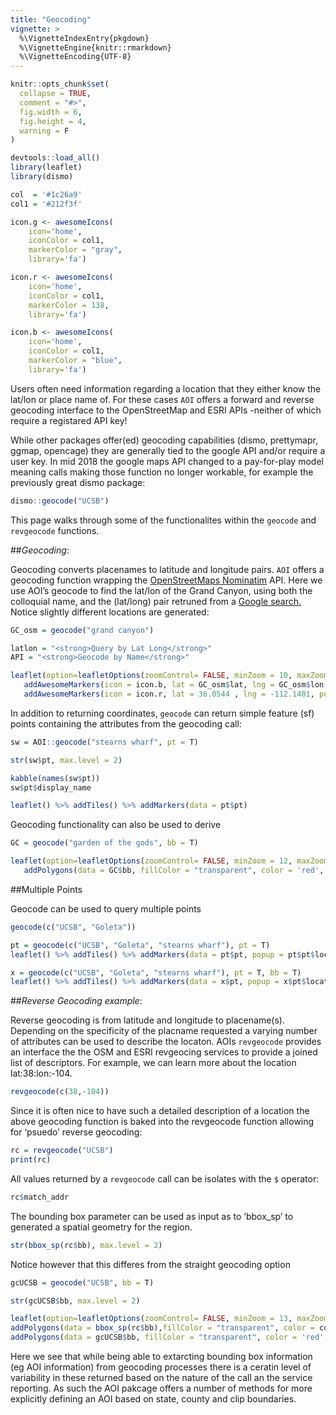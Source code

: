 ```yaml
---
title: "Geocoding"
vignette: >
  %\VignetteIndexEntry{pkgdown}
  %\VignetteEngine{knitr::rmarkdown}
  %\VignetteEncoding{UTF-8}
---
```


```r
knitr::opts_chunk$set(
  collapse = TRUE,
  comment = "#>",
  fig.width = 6, 
  fig.height = 4,
  warning = F
)

devtools::load_all()
library(leaflet)
library(dismo)

col  = '#1c26a9'
col1 = '#212f3f'

icon.g <- awesomeIcons(
    icon='home',
    iconColor = col1,
    markerColor = "gray",
    library='fa')

icon.r <- awesomeIcons(
    icon='home',
    iconColor = col1,
    markerColor = 138,
    library='fa')

icon.b <- awesomeIcons(
    icon='home',
    iconColor = col1,
    markerColor = "blue",
    library='fa')

```


Users often need information regarding a location that they either know the lat/lon or place name of. For these cases `AOI` offers a forward and reverse geocoding interface to the OpenStreetMap and ESRI APIs -neither of which require a registared API key! 

While other packages offer(ed) geocoding capabilities (dismo, prettymapr, ggmap, opencage) they are generally tied to the google API and/or require a user key. In mid 2018 the google maps API changed to a pay-for-play model meaning calls making those function no longer workable, for example the previously great dismo package:

```r
dismo::geocode("UCSB")
```

This page walks through some of the functionalites within the `geocode` and `revgeocode` functions.   

##*Geocoding*:

Geocoding converts placenames to latitude and longitude pairs. `AOI` offers a geocoding function wrapping the [OpenStreetMaps Nominatim](https://wiki.openstreetmap.org/wiki/Nominatim) API. Here we use AOI's geocode to find the lat/lon of the Grand Canyon, using both the colloquial name, and the (lat/long) pair retruned from a <a target="_blank"href="http://www.Google.com/search?q=grand+canyon+lat+long">Google search.</a> Notice slightly different locations are generated:

```r
GC_osm = geocode("grand canyon")
```

```r

latlon = "<strong>Query by Lat Long</strong>"
API = "<strong>Geocode by Name</strong>"

leaflet(option=leafletOptions(zoomControl= FALSE, minZoom = 10, maxZoom = 10)) %>% addProviderTiles(providers$CartoDB.Positron) %>% 
   addAwesomeMarkers(icon = icon.b, lat = GC_osm$lat, lng = GC_osm$lon, popup = "<strong>Geocode via OSM</strong>") %>% 
   addAwesomeMarkers(icon = icon.r, lat = 36.0544 , lng = -112.1401, popup = "<strong>Google search</strong>")
```

In addition to returning coordinates, `geocode` can return simple feature (sf) points containing the attributes from the geocoding call:

```r
sw = AOI::geocode("stearns wharf", pt = T)

str(sw$pt, max.level = 2)

```

```r
kabble(names(sw$pt))
sw$pt$display_name
```

```r

leaflet() %>% addTiles() %>% addMarkers(data = pt$pt)

```

Geocoding functionality can also be used to derive

```r
GC = geocode("garden of the gods", bb = T)
```

```r
leaflet(option=leafletOptions(zoomControl= FALSE, minZoom = 12, maxZoom = 15)) %>% addTiles() %>% 
   addPolygons(data = GC$bb, fillColor = "transparent", color = 'red', weight = 6, opacity = 1) 
```

##Multiple Points

Geocode can be used to query multiple points

```r
geocode(c("UCSB", "Goleta"))
```

```r
pt = geocode(c("UCSB", "Goleta", "stearns wharf"), pt = T)
leaflet() %>% addTiles() %>% addMarkers(data = pt$pt, popup = pt$pt$location)

```

```r
x = geocode(c("UCSB", "Goleta", "stearns wharf"), pt = T, bb = T)
leaflet() %>% addTiles() %>% addMarkers(data = x$pt, popup = x$pt$location) %>% addPolygons(data = x$bb, fillColor = 'transparent', color = 'red')

```

##*Reverse Geocoding example*:

Reverse geocoding is from latitude and longitude to placename(s). Depending on the specificity of the placname requested a varying number of attributes can be used to describe the locaton. AOIs `revgeocode` provides an interface the the OSM and ESRI revgeocing services to provide a joined list of descriptors. For example, we can learn more about the location lat:38:lon:-104.

```r
revgeocode(c(38,-104))
```


Since it is often nice to have such a detailed description of a location the above geocoding function is baked into the revgeocode function allowing for 'psuedo' reverse geocoding:

```r
rc = revgeocode("UCSB")
print(rc)
```

All values returned by a `revgeocode` call can be isolates with the `$` operator:

```r
rc$match_addr
```

The bounding box parameter can be used as input as to 'bbox_sp' to generated a spatial geometry for the region.

```r
str(bbox_sp(rc$bb), max.level = 2)
```

Notice however that this differes from the straight geocoding option 

```r

gcUCSB = geocode("UCSB", bb = T)

str(gcUCSB$bb, max.level = 2)

```

```r
leaflet(option=leafletOptions(zoomControl= FALSE, minZoom = 13, maxZoom = 13)) %>% addProviderTiles(providers$CartoDB.Positron) %>% 
addPolygons(data = bbox_sp(rc$bb),fillColor = "transparent", color = col, weight = 4, label = "revgeocode") %>% 
addPolygons(data = gcUCSB$bb, fillColor = "transparent", color = 'red', weight = 4, label = "geocode")

```

Here we see that while being able to extarcting bounding box information (eg AOI information) from geocoding processes there is a ceratin level of variability in these returned based on the nature of the call an the service reporting. As such the AOI pakcage offers a number of methods for more explicitly defining an AOI based on state, county and clip boundaries. 
